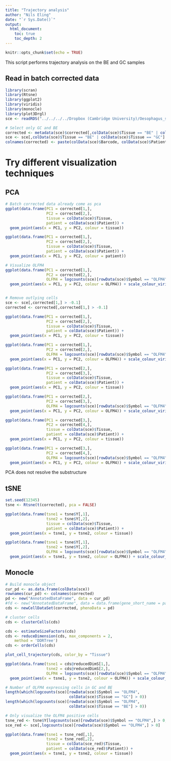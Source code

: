 ```yaml
---
title: "Trajectory analysis"
author: "Nils Eling"
date: "`r Sys.Date()`"
output: 
  html_document:
    toc: true
    toc_depth: 2
---
```


```r
knitr::opts_chunk$set(echo = TRUE)
```

This script performs trajectory analysis on the BE and GC samples

## Read in batch corrected data

```r
library(scran)
library(Rtsne)
library(ggplot2)
library(viridis)
library(monocle)
library(plot3Drgl)
sce <- readRDS("../../../../Dropbox (Cambridge University)/Oesophagus_single_cell/All_corrected_sce.rds")

# Select only GC and BE
corrected <- metadata(sce)$corrected[,colData(sce)$Tissue == "BE" | colData(sce)$Tissue == "GC"]
sce <- sce[,colData(sce)$Tissue == "BE" | colData(sce)$Tissue == "GC"]
colnames(corrected) <- paste(colData(sce)$Barcode, colData(sce)$Patient, colData(sce)$Tissue, sep = "_")
```

# Try different visualization techniques

## PCA

```r
# Batch corrected data already come as pca
ggplot(data.frame(PC1 = corrected[1,],
                  PC2 = corrected[2,],
                  tissue = colData(sce)$Tissue,
                  patient = colData(sce)$Patient)) + 
  geom_point(aes(x = PC1, y = PC2, colour = tissue))

ggplot(data.frame(PC1 = corrected[1,],
                  PC2 = corrected[2,],
                  tissue = colData(sce)$Tissue,
                  patient = colData(sce)$Patient)) + 
  geom_point(aes(x = PC1, y = PC2, colour = patient))

# Visualize OLFM4
ggplot(data.frame(PC1 = corrected[1,],
                  PC2 = corrected[2,],
                  OLFM4 = logcounts(sce)[rowData(sce)$Symbol == "OLFM4",])) +
  geom_point(aes(x = PC1, y = PC2, colour = OLFM4)) + scale_colour_viridis()


# Remove outlying cells
sce <- sce[,corrected[1,] > -0.1]
corrected <- corrected[,corrected[1,] > -0.1]

ggplot(data.frame(PC1 = corrected[1,],
                  PC2 = corrected[2,],
                  tissue = colData(sce)$Tissue,
                  patient = colData(sce)$Patient)) + 
  geom_point(aes(x = PC1, y = PC2, colour = tissue))

ggplot(data.frame(PC1 = corrected[1,],
                  PC2 = corrected[2,],
                  OLFM4 = logcounts(sce)[rowData(sce)$Symbol == "OLFM4",])) +
  geom_point(aes(x = PC1, y = PC2, colour = OLFM4)) + scale_colour_viridis()

ggplot(data.frame(PC1 = corrected[2,],
                  PC2 = corrected[3,],
                  tissue = colData(sce)$Tissue,
                  patient = colData(sce)$Patient)) + 
  geom_point(aes(x = PC1, y = PC2, colour = tissue))

ggplot(data.frame(PC1 = corrected[2,],
                  PC2 = corrected[3,],
                  OLFM4 = logcounts(sce)[rowData(sce)$Symbol == "OLFM4",])) +
  geom_point(aes(x = PC1, y = PC2, colour = OLFM4)) + scale_colour_viridis()

ggplot(data.frame(PC1 = corrected[3,],
                  PC2 = corrected[4,],
                  tissue = colData(sce)$Tissue,
                  patient = colData(sce)$Patient)) + 
  geom_point(aes(x = PC1, y = PC2, colour = tissue))

ggplot(data.frame(PC1 = corrected[3,],
                  PC2 = corrected[4,],
                  OLFM4 = logcounts(sce)[rowData(sce)$Symbol == "OLFM4",])) +
  geom_point(aes(x = PC1, y = PC2, colour = OLFM4)) + scale_colour_viridis()
```

PCA does not resolve the substructure

## tSNE

```r
set.seed(12345)
tsne <- Rtsne(t(corrected), pca = FALSE)

ggplot(data.frame(tsne1 = tsne$Y[,1],
                  tsne2 = tsne$Y[,2],
                  tissue = colData(sce)$Tissue,
                  patient = colData(sce)$Patient)) + 
  geom_point(aes(x = tsne1, y = tsne2, colour = tissue))

ggplot(data.frame(tsne1 = tsne$Y[,1],
                  tsne2 = tsne$Y[,2],
                  OLFM4 = logcounts(sce)[rowData(sce)$Symbol == "OLFM4",])) +
  geom_point(aes(x = tsne1, y = tsne2, colour = OLFM4)) + scale_colour_viridis()

```


## Monocle

```r
# Build monocle object
cur_pd <- as.data.frame(colData(sce))
rownames(cur_pd) <- colnames(corrected)
pd <- new("AnnotatedDataFrame", data = cur_pd)
#fd <- new("AnnotatedDataFrame", data = data.frame(gene_short_name = paste("PC", 1:50, sep = "")))
cds <- newCellDataSet(corrected, phenoData = pd)

# cluster cells
cds <- clusterCells(cds)

cds <- estimateSizeFactors(cds)
cds <- reduceDimension(cds, max_components = 2,
    method = 'DDRTree')
cds <- orderCells(cds)

plot_cell_trajectory(cds, color_by = "Tissue")

ggplot(data.frame(tsne1 = cds@reducedDimS[1,],
                  tsne2 = cds@reducedDimS[2,],
                  OLFM4 = logcounts(sce)[rowData(sce)$Symbol == "OLFM4",])) +
  geom_point(aes(x = tsne1, y = tsne2, colour = OLFM4)) + scale_colour_viridis()
```











```r
# Number of OLFM4 expressing cells in GC and BE
length(which(logcounts(sce)[rowData(sce)$Symbol == "OLFM4",
                            colData(sce)$Tissue == "GC"] > 0))
length(which(logcounts(sce)[rowData(sce)$Symbol == "OLFM4",
                            colData(sce)$Tissue == "BE"] > 0))

# Only visualize the OLFM4 positive cells
tsne_red <- tsne$Y[logcounts(sce)[rowData(sce)$Symbol == "OLFM4",] > 0,]
sce_red <- sce[,logcounts(sce)[rowData(sce)$Symbol == "OLFM4",] > 0]

ggplot(data.frame(tsne1 = tsne_red[,1],
                  tsne2 = tsne_red[,2],
                  tissue = colData(sce_red)$Tissue,
                  patient = colData(sce_red)$Patient)) + 
  geom_point(aes(x = tsne1, y = tsne2, colour = tissue))
```